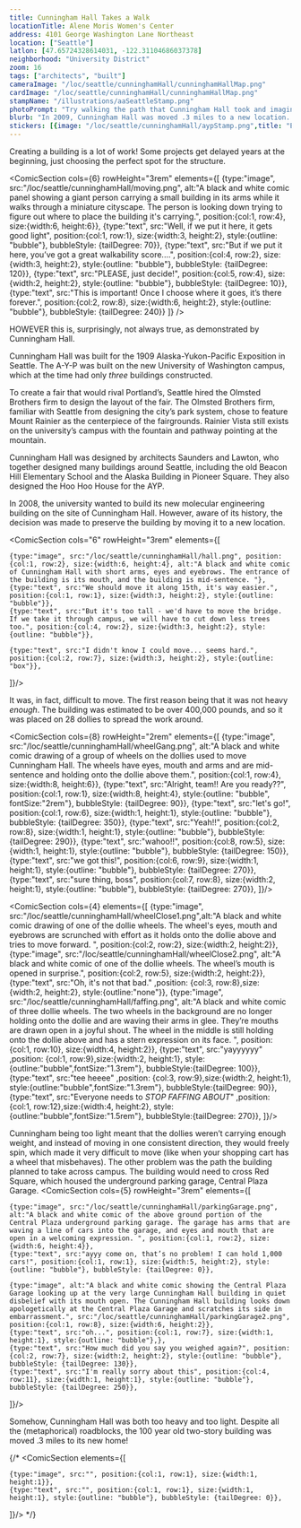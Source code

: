 ```yaml
---
title: Cunningham Hall Takes a Walk
locationTitle: Alene Moris Women's Center
address: 4101 George Washington Lane Northeast
location: ["Seattle"] 
latlon: [47.65724328614031, -122.31104686037378]
neighborhood: "University District"
zoom: 16
tags: ["architects", "built"]
cameraImage: "/loc/seattle/cunninghamHall/cunninghamHallMap.png"
cardImage: "/loc/seattle/cunninghamHall/cunninghamHallMap.png"
stampName: "/illustrations/aaSeattleStamp.png"
photoPrompt: "Try walking the path that Cunningham Hall took and imagine what it was like! Are there places that would be hard to move a building?"
blurb: "In 2009, Cunningham Hall was moved .3 miles to a new location. At 100 years old, it's one of only a few buildings still around from the Alaksa-Yukon-Pacific exposition."
stickers: [{image: "/loc/seattle/cunninghamHall/aypStamp.png",title: "Exposition Logo of the Alaska-Yukon-Pacific.", linkOut: "https://www.loc.gov/resource/g4284s.ct011997/?r=0.059,0.604,0.155,0.105,0"},{image: "/loc/seattle/cunninghamHall/aypBanner.png", linkOut: "https://www.loc.gov/resource/g4284s.ct011997/?r=0.778,0.593,0.153,0.105,0"}, {image: "/loc/seattle/cunninghamHall/seattleUSA.png", linkOut: "https://www.loc.gov/resource/g4284s.ct011997/?r=0.303,0.534,0.38,0.26,0"},{image: "/loc/seattle/cunninghamHall/hallSticker.png"}]
---
```


Creating a building is a lot of work! Some projects get delayed years at the beginning, just choosing the perfect spot for the structure. 

<ComicSection cols={6} rowHeight="3rem" elements={[
    {type:"image", src:"/loc/seattle/cunninghamHall/moving.png", alt:"A black and white comic panel showing a giant person carrying a small building in its arms while it walks through a miniature cityscape. The person is looking down trying to figure out where to place the building it's carrying.", position:{col:1, row:4}, size:{width:6, height:6}},
    {type:"text", src:"Well, if we put it here, it gets good light", position:{col:1, row:1}, size:{width:3, height:2}, style:{outline: "bubble"}, bubbleStyle: {tailDegree: 70}},
    {type:"text", src:"But if we put it here, you’ve got a great walkability score....", position:{col:4, row:2}, size:{width:3, height:2}, style:{outline: "bubble"}, bubbleStyle: {tailDegree: 120}},
    {type:"text", src:"PLEASE, just decide!", position:{col:5, row:4}, size:{width:2, height:2}, style:{outline: "bubble"}, bubbleStyle: {tailDegree: 10}},
    {type:"text", src:"This is important! Once I choose where it goes, it’s there forever.", position:{col:2, row:8}, size:{width:6, height:2}, style:{outline: "bubble"}, bubbleStyle: {tailDegree: 240}}
]} />

HOWEVER this is, surprisingly, not always true, as demonstrated by Cunningham Hall. 

Cunningham Hall was built for the 1909 Alaska-Yukon-Pacific Exposition in Seattle. The A-Y-P was built on the new University of Washington campus, which at the time had only *three* buildings constructed.

To create a fair that would rival Portland’s, Seattle hired the Olmsted Brothers firm to design the layout of the fair. The Olmsted Brothers firm, familiar with Seattle from designing the city’s park system, chose to feature Mount Rainier as the centerpiece of the fairgrounds. Rainier Vista still exists on the university’s campus with the fountain and pathway pointing at the mountain.

<LOCItem
    type="map"
    caption="Authorized bird's eye view of the Alaska-Yukon-Pacific Exposition."
    alt="A colorized drawing depicting a bird’s eye view of the Alaska-Yukon-Pacific Expostion fair grounds in 1909."
    image="/loc/seattle/cunninghamHall/bigMap.png"
    linkOut="https://www.loc.gov/resource/g4284s.ct011997/?r=-0.403,0.311,1.133,0.777,0"/>

Cunningham Hall was designed by architects Saunders and Lawton, who together designed many buildings around Seattle, including the old Beacon Hill Elementary School and the Alaska Building in Pioneer Square. They also designed the Hoo Hoo House for the AYP.

<LOCItem
    type="pnp"
    caption="The Hoo Hoo House was built for and by the Hoo Hoo Club which was a fraternity for people in the lumber business. With its wooden architecture, it stood out like a sore thumb compared to the other stucco-clad buildings of the A-Y-P."
    alt="A black and white photograph showing the front of the Hoo Hoo Club, a multi-storied wooden building. "
    image="/loc/seattle/cunninghamHall/hoo.png"
    linkOut="https://www.loc.gov/resource/hhh.wa0056.photos/?sp=3"/>

In 2008, the university wanted to build its new molecular engineering building on the site of Cunningham Hall. However, aware of its history, the decision was made to preserve the building by moving it to a new location.

<ComicSection cols="6" rowHeight="3rem" elements={[

    {type:"image", src:"/loc/seattle/cunninghamHall/hall.png", position:{col:1, row:2}, size:{width:6, height:4}, alt:"A black and white comic of Cunningham Hall with short arms, eyes and eyebrows. The entrance of the building is its mouth, and the building is mid-sentence. "},
    {type:"text", src:"We should move it along 15th, it's way easier.", position:{col:1, row:1}, size:{width:3, height:2}, style:{outline: "bubble"}},
    {type:"text", src:"But it's too tall - we'd have to move the bridge. If we take it through campus, we will have to cut down less trees too.", position:{col:4, row:2}, size:{width:3, height:2}, style:{outline: "bubble"}},

    {type:"text", src:"I didn't know I could move... seems hard.", position:{col:2, row:7}, size:{width:3, height:2}, style:{outline: "box"}},
]}/> 

It was, in fact, difficult to move. The first reason being that it was not heavy *enough*. The building was estimated to be over 400,000 pounds, and so it was placed on 28 dollies to spread the work around.

<ComicSection cols={8} rowHeight="2rem" elements={[
    {type:"image", src:"/loc/seattle/cunninghamHall/wheelGang.png", alt:"A black and white comic drawing of a group of wheels on the dollies used to move Cunningham Hall. The wheels have eyes, mouth and arms and are mid-sentence and holding onto the dollie above them.", position:{col:1, row:4}, size:{width:8, height:6}},
    {type:"text", src:"Alright, team!! Are you ready??", position:{col:1, row:1}, size:{width:8, height:4}, style:{outline: "bubble", fontSize:"2rem"}, bubbleStyle: {tailDegree: 90}},
    {type:"text", src:"let's go!", position:{col:1, row:6}, size:{width:1, height:1}, style:{outline: "bubble"}, bubbleStyle: {tailDegree: 350}},
    {type:"text", src:"Yeah!!", position:{col:2, row:8}, size:{width:1, height:1}, style:{outline: "bubble"}, bubbleStyle: {tailDegree: 290}},
    {type:"text", src:"wahoo!!", position:{col:8, row:5}, size:{width:1, height:1}, style:{outline: "bubble"}, bubbleStyle: {tailDegree: 150}},
    {type:"text", src:"we got this!", position:{col:6, row:9}, size:{width:1, height:1}, style:{outline: "bubble"}, bubbleStyle: {tailDegree: 270}},
    {type:"text", src:"sure thing, boss", position:{col:7, row:8}, size:{width:2, height:1}, style:{outline: "bubble"}, bubbleStyle: {tailDegree: 270}},
]}/> 

<ComicSection cols={4} elements={[
    {type:"image", src:"/loc/seattle/cunninghamHall/wheelClose1.png",alt:"A black and white comic drawing of one of the dollie wheels. The wheel's eyes, mouth and eyebrows are scrunched with effort as it holds onto the dollie above and tries to move forward. ", position:{col:2, row:2}, size:{width:2, height:2}},
    {type:"image", src:"/loc/seattle/cunninghamHall/wheelClose2.png", alt:"A black and white comic of one of the dollie wheels. The wheel’s mouth is opened in surprise.", position:{col:2, row:5}, size:{width:2, height:2}},
    {type:"text", src:"Oh, it's not that bad." ,position: {col:3, row:8},size:{width:2, height:2}, style:{outline:"none"}},
    {type:"image", src:"/loc/seattle/cunninghamHall/faffing.png", alt:"A black and white comic of three dollie wheels. The two wheels in the background are no longer holding onto the dollie and are waving their arms in glee. They’re mouths are drawn open in a joyful shout. The wheel in the middle is still holding onto the dollie above and has a stern expression on its face. ", position:{col:1, row:10}, size:{width:4, height:2}},
    {type:"text", src:"yayyyyyy" ,position: {col:1, row:9},size:{width:2, height:1}, style:{outline:"bubble",fontSize:"1.3rem"}, bubbleStyle:{tailDegree: 100}},
    {type:"text", src:"tee heeee" ,position: {col:3, row:9},size:{width:2, height:1}, style:{outline:"bubble",fontSize:"1.3rem"}, bubbleStyle:{tailDegree: 90}},
    {type:"text", src:"Everyone needs to *STOP FAFFING ABOUT*" ,position: {col:1, row:12},size:{width:4, height:2}, style:{outline:"bubble",fontSize:"1.5rem"}, bubbleStyle:{tailDegree: 270}},
]}/>

Cunningham being too light meant that the dollies weren’t carrying enough weight, and instead of moving in one consistent direction, they would freely spin, which made it very difficult to move (like when your shopping cart has a wheel that misbehaves). The other problem was the path the building planned to take across campus. The building would need to cross Red Square, which housed the underground parking garage, Central Plaza Garage. 
<ComicSection cols={5} rowHeight="3rem" elements={[

    {type:"image", src:"/loc/seattle/cunninghamHall/parkingGarage.png", alt:"A black and white comic of the above ground portion of the Central Plaza underground parking garage. The garage has arms that are waving a line of cars into the garage, and eyes and mouth that are open in a welcoming expression. ", position:{col:1, row:2}, size:{width:6, height:4}},
    {type:"text", src:"ayyy come on, that’s no problem! I can hold 1,000 cars!", position:{col:1, row:1}, size:{width:5, height:2}, style:{outline: "bubble"}, bubbleStyle: {tailDegree: 0}},

    {type:"image", alt:"A black and white comic showing the Central Plaza Garage looking up at the very large Cunningham Hall building in quiet disbelief with its mouth open. The Cunningham Hall building looks down apologetically at the Central Plaza Garage and scratches its side in embarrassment.", src:"/loc/seattle/cunninghamHall/parkingGarage2.png", position:{col:1, row:8}, size:{width:6, height:2}},
    {type:"text", src:"oh...", position:{col:1, row:7}, size:{width:1, height:1}, style:{outline: "bubble"},},
    {type:"text", src:"How much did you say you weighed again?", position:{col:2, row:7}, size:{width:2, height:2}, style:{outline: "bubble"}, bubbleStyle: {tailDegree: 130}},
    {type:"text", src:"I'm really sorry about this", position:{col:4, row:11}, size:{width:1, height:1}, style:{outline: "bubble"}, bubbleStyle: {tailDegree: 250}},
]}/>  

Somehow, Cunningham Hall was both too heavy and too light. Despite all the (metaphorical) roadblocks, the 100 year old two-story building was moved .3 miles to its new home! 

{/* <ComicSection elements={[

    {type:"image", src:"", position:{col:1, row:1}, size:{width:1, height:1}},
    {type:"text", src:"", position:{col:1, row:1}, size:{width:1, height:1}, style:{outline: "bubble"}, bubbleStyle: {tailDegree: 0}},

]}/>  */}

